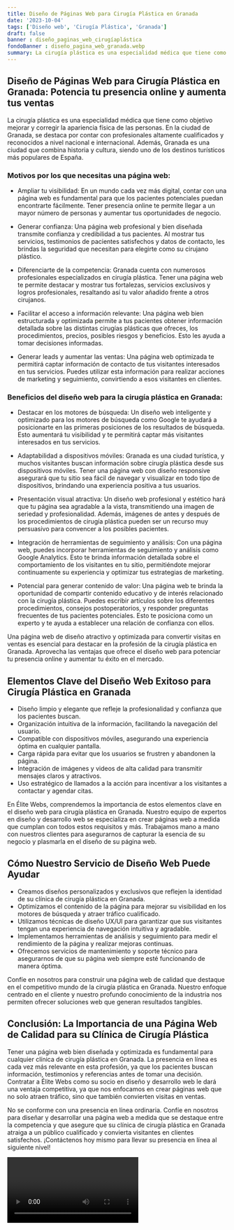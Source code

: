 ```yaml
---
title: Diseño de Páginas Web para Cirugía Plástica en Granada
date: '2023-10-04'
tags: ['Diseño web', 'Cirugía Plástica', 'Granada']
draft: false
banner : diseño_paginas_web_cirugíaplástica
fondoBanner : diseño_pagina_web_granada.webp
summary: La cirugía plástica es una especialidad médica que tiene como objetivo mejorar y corregir la apariencia física de las personas. En la ciudad de Granada, se destaca por contar con profesionales altamente cualificados y reconocidos a nivel nacional e internacional. Además, Granada es una ciudad que combina historia y cultura, siendo uno de los destinos turísticos más populares de España.
---
```


## **Diseño de Páginas Web para Cirugía Plástica en Granada: Potencia tu presencia online y aumenta tus ventas**

La cirugía plástica es una especialidad médica que tiene como objetivo mejorar y corregir la apariencia física de las personas. En la ciudad de Granada, se destaca por contar con profesionales altamente cualificados y reconocidos a nivel nacional e internacional. Además, Granada es una ciudad que combina historia y cultura, siendo uno de los destinos turísticos más populares de España.

### **Motivos por los que necesitas una página web:**

- Ampliar tu visibilidad: En un mundo cada vez más digital, contar con una página web es fundamental para que los pacientes potenciales puedan encontrarte fácilmente. Tener presencia online te permite llegar a un mayor número de personas y aumentar tus oportunidades de negocio.

- Generar confianza: Una página web profesional y bien diseñada transmite confianza y credibilidad a tus pacientes. Al mostrar tus servicios, testimonios de pacientes satisfechos y datos de contacto, les brindas la seguridad que necesitan para elegirte como su cirujano plástico.

- Diferenciarte de la competencia: Granada cuenta con numerosos profesionales especializados en cirugía plástica. Tener una página web te permite destacar y mostrar tus fortalezas, servicios exclusivos y logros profesionales, resaltando así tu valor añadido frente a otros cirujanos.

- Facilitar el acceso a información relevante: Una página web bien estructurada y optimizada permite a tus pacientes obtener información detallada sobre las distintas cirugías plásticas que ofreces, los procedimientos, precios, posibles riesgos y beneficios. Esto les ayuda a tomar decisiones informadas.

- Generar leads y aumentar las ventas: Una página web optimizada te permitirá captar información de contacto de tus visitantes interesados en tus servicios. Puedes utilizar esta información para realizar acciones de marketing y seguimiento, convirtiendo a esos visitantes en clientes.

### **Beneficios del diseño web para la cirugía plástica en Granada:**

- Destacar en los motores de búsqueda: Un diseño web inteligente y optimizado para los motores de búsqueda como Google te ayudará a posicionarte en las primeras posiciones de los resultados de búsqueda. Esto aumentará tu visibilidad y te permitirá captar más visitantes interesados en tus servicios.

- Adaptabilidad a dispositivos móviles: Granada es una ciudad turística, y muchos visitantes buscan información sobre cirugía plástica desde sus dispositivos móviles. Tener una página web con diseño responsive asegurará que tu sitio sea fácil de navegar y visualizar en todo tipo de dispositivos, brindando una experiencia positiva a tus usuarios.

- Presentación visual atractiva: Un diseño web profesional y estético hará que tu página sea agradable a la vista, transmitiendo una imagen de seriedad y profesionalidad. Además, imágenes de antes y después de los procedimientos de cirugía plástica pueden ser un recurso muy persuasivo para convencer a los posibles pacientes.

- Integración de herramientas de seguimiento y análisis: Con una página web, puedes incorporar herramientas de seguimiento y análisis como Google Analytics. Esto te brinda información detallada sobre el comportamiento de los visitantes en tu sitio, permitiéndote mejorar continuamente su experiencia y optimizar tus estrategias de marketing.

- Potencial para generar contenido de valor: Una página web te brinda la oportunidad de compartir contenido educativo y de interés relacionado con la cirugía plástica. Puedes escribir artículos sobre los diferentes procedimientos, consejos postoperatorios, y responder preguntas frecuentes de tus pacientes potenciales. Esto te posiciona como un experto y te ayuda a establecer una relación de confianza con ellos.

Una página web de diseño atractivo y optimizada para convertir visitas en ventas es esencial para destacar en la profesión de la cirugía plástica en Granada. Aprovecha las ventajas que ofrece el diseño web para potenciar tu presencia online y aumentar tu éxito en el mercado.

<GifSeo />

<Cta />

## Elementos Clave del Diseño Web Exitoso para Cirugía Plástica en Granada

- Diseño limpio y elegante que refleje la profesionalidad y confianza que los pacientes buscan.
- Organización intuitiva de la información, facilitando la navegación del usuario.
- Compatible con dispositivos móviles, asegurando una experiencia óptima en cualquier pantalla.
- Carga rápida para evitar que los usuarios se frustren y abandonen la página.
- Integración de imágenes y videos de alta calidad para transmitir mensajes claros y atractivos.
- Uso estratégico de llamados a la acción para incentivar a los visitantes a contactar y agendar citas.

En Élite Webs, comprendemos la importancia de estos elementos clave en el diseño web para cirugía plástica en Granada. Nuestro equipo de expertos en diseño y desarrollo web se especializa en crear páginas web a medida que cumplan con todos estos requisitos y más. Trabajamos mano a mano con nuestros clientes para asegurarnos de capturar la esencia de su negocio y plasmarla en el diseño de su página web.

## Cómo Nuestro Servicio de Diseño Web Puede Ayudar

- Creamos diseños personalizados y exclusivos que reflejen la identidad de su clínica de cirugía plástica en Granada.
- Optimizamos el contenido de la página para mejorar su visibilidad en los motores de búsqueda y atraer tráfico cualificado.
- Utilizamos técnicas de diseño UX/UI para garantizar que sus visitantes tengan una experiencia de navegación intuitiva y agradable.
- Implementamos herramientas de análisis y seguimiento para medir el rendimiento de la página y realizar mejoras continuas.
- Ofrecemos servicios de mantenimiento y soporte técnico para asegurarnos de que su página web siempre esté funcionando de manera óptima.

Confíe en nosotros para construir una página web de calidad que destaque en el competitivo mundo de la cirugía plástica en Granada. Nuestro enfoque centrado en el cliente y nuestro profundo conocimiento de la industria nos permiten ofrecer soluciones web que generan resultados tangibles.

## Conclusión: La Importancia de una Página Web de Calidad para su Clínica de Cirugía Plástica

Tener una página web bien diseñada y optimizada es fundamental para cualquier clínica de cirugía plástica en Granada. La presencia en línea es cada vez más relevante en esta profesión, ya que los pacientes buscan información, testimonios y referencias antes de tomar una decisión. Contratar a Élite Webs como su socio en diseño y desarrollo web le dará una ventaja competitiva, ya que nos enfocamos en crear páginas web que no solo atraen tráfico, sino que también convierten visitas en ventas.

No se conforme con una presencia en línea ordinaria. Confíe en nosotros para diseñar y desarrollar una página web a medida que se destaque entre la competencia y que asegure que su clínica de cirugía plástica en Granada atraiga a un público cualificado y convierta visitantes en clientes satisfechos. ¡Contáctenos hoy mismo para llevar su presencia en línea al siguiente nivel!

<Video />

<CtaBot job='Cirugía Plástica' city='Granada'/>

<Gmaps query='Granada+españa+maps' />